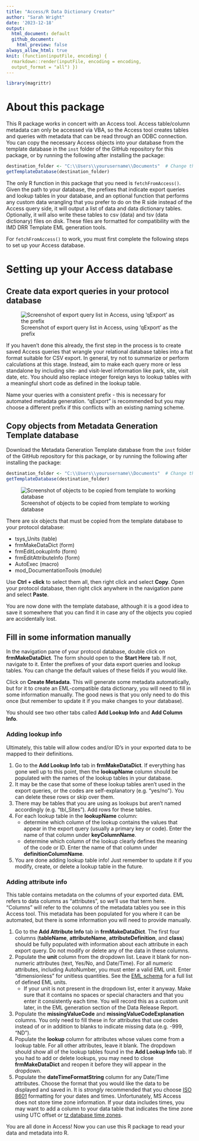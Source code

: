```yaml
---
title: "Access/R Data Dictionary Creator"
author: "Sarah Wright"
date: '2023-12-18'
output: 
  html_document: default
  github_document:
    html_preview: false
always_allow_html: true
knit: (function(inputFile, encoding) {
  rmarkdown::render(inputFile, encoding = encoding,
  output_format = "all") })
---
```

```r
library(magrittr)
```
# About this package

This R package works in concert with an Access tool. Access table/column metadata can only be accessed via VBA, so the Access tool creates tables and queries with metadata that can be read through an ODBC connection. You can copy the necessary Access objects into your database from the template database in the `inst` folder of the GitHub repository for this package, or by running the following after installing the package:

```r
destination_folder <- "C:\\Users\\yourusername\\Documents"  # Change this to wherever you want to save the template db
getTemplateDatabase(destination_folder)
```

The only R function in this package that you need is `fetchFromAccess()`. Given the path to your database, the prefixes that indicate export queries and lookup tables in your database, and an optional function that performs any custom data wrangling that you prefer to do on the R side instead of the Access query side, it will output a list of data and data dictionary tables. Optionally, it will also write these tables to csv (data) and tsv (data dictionary) files on disk. These files are formatted for compatibility with the IMD DRR Template EML generation tools.

For `fetchFromAccess()` to work, you must first complete the following steps to set up your Access database.

# Setting up your Access database

## Create data export queries in your protocol database

![Screenshot of export query list in Access, using 'qExport' as the prefix](instructionFigures/ExportQueries.PNG)

If you haven't done this already, the first step in the process is to create saved Access queries that wrangle your relational database tables into a flat format suitable for CSV export. In general, try not to summarize or perform calculations at this stage. Instead, aim to make each query more or less standalone by including site- and visit-level information like park, site, visit date, etc. You should also replace integer foreign keys to lookup tables with a meaningful short code as defined in the lookup table.

Name your queries with a consistent prefix - this is necessary for automated metadata generation. "qExport" is recommended but you may choose a different prefix if this conflicts with an existing naming scheme.

## Copy objects from Metadata Generation Template database

Download the Metadata Generation Template database from the `inst` folder of the GitHub repository for this package, or by running the following after installing the package:

```r
destination_folder <- "C:\\Users\\yourusername\\Documents"  # Change this to wherever you want to save the template db
getTemplateDatabase(destination_folder)
```

![Screenshot of objects to be copied from template to working database](instructionFigures/CopyObjects.PNG)

There are six objects that must be copied from the template database to your protocol database:

  - tsys_Units (table)
  - frmMakeDataDict (form)
  - frmEditLookupInfo (form)
  - frmEditAttributeInfo (form)
  - AutoExec (macro)
  - mod_DocumentationTools (module)
  
Use **Ctrl + click** to select them all, then right click and select **Copy**. Open your protocol database, then right click anywhere in the navigation pane and select **Paste**.

You are now done with the template database, although it is a good idea to save it somewhere that you can find it in case any of the objects you copied are accidentally lost.

## Fill in some information manually

In the navigation pane of your protocol database, double click on **frmMakeDataDict**. The form should open to the **Start Here** tab. If not, navigate to it. Enter the prefixes of your data export queries and lookup tables. You can change the default values of these fields if you would like.

Click on **Create Metadata**. This will generate some metadata automatically, but for it to create an EML-compatible data dictionary, you will need to fill in some information manually. The good news is that you only need to do this once (but remember to update it if you make changes to your database).

You should see two other tabs called **Add Lookup Info** and **Add Column Info**.

### Adding lookup info

Ultimately, this table will allow codes and/or ID's in your exported data to be mapped to their definitions.

  1. Go to the **Add Lookup Info** tab in **frmMakeDataDict**. If everything has gone well up to this point, then the **lookupName** column should be populated with the names of the lookup tables in your database.
  2. It may be the case that some of these lookup tables aren't used in the export queries, or the codes are self-explanatory (e.g. "yes/no"). You can delete these rows or skip over them.
  3. There may be tables that you are using as lookups but aren't named accordingly (e.g. "tbl_Sites"). Add rows for these tables.
  4. For each lookup table in the **lookupName** column:
     - determine which column of the lookup contains the values that appear in the export query (usually a primary key or code). Enter the name of that column under **keyColumnName**.
     - determine which column of the lookup clearly defines the meaning of the code or ID. Enter the name of that column under **definitionColumnName**.
  5. You are done adding lookup table info! Just remember to update it if you modify, create, or delete a lookup table in the future.

### Adding attribute info

This table contains metadata on the columns of your exported data. EML refers to data columns as "attributes", so we'll use that term here. "Columns" will refer to the columns of the metadata tables you see in this Access tool. This metadata has been populated for you where it can be automated, but there is some information you will need to provide manually.

  1. Go to the **Add Attribute Info** tab in **frmMakeDataDict**. The first four columns (**tableName**, **attributeName**, **attributeDefinition**, and **class**) should be fully populated with information about each attribute in each export query. Do not modify or delete any of the data in these columns.
  2. Populate the **unit** column from the dropdown list. Leave it blank for non-numeric attributes (text, Yes/No, and Date/Time). For all numeric attributes, including AutoNumber, you must enter a valid EML unit. Enter "dimensionless" for unitless quantities. See the [EML schema](https://eml.ecoinformatics.org/schema/eml-unittypedefinitions_xsd) for a full list of defined EML units. 
      - If your unit is not present in the dropdown list, enter it anyway. Make sure that it contains no spaces or special characters and that you enter it consistently each time. You will record this as a custom unit later, in the EML generation section of the Data Release Report.
  3. Populate the **missingValueCode** and **missingValueCodeExplanation** columns. You only need to fill these in for attributes that use codes instead of or in addition to blanks to indicate missing data (e.g. -999, "ND"). 
  4. Populate the **lookup** column for attributes whose values come from a lookup table. For all other attributes, leave it blank. The dropdown should show all of the lookup tables found in the **Add Lookup Info** tab. If you had to add or delete lookups, you may need to close **frmMakeDataDict** and reopen it before they will appear in the dropdown.
  5. Populate the **dateTimeFormatString** column for any Date/Time attributes. Choose the format that you would like the data to be displayed and saved in. It is *strongly* recommended that you choose [ISO 8601](https://en.wikipedia.org/wiki/ISO_8601) formatting for your dates and times. Unfortunately, MS Access does not store time zone information. If your data includes times, you may want to add a column to your data table that indicates the time zone using UTC offset or [tz database time zones](https://en.wikipedia.org/wiki/List_of_tz_database_time_zones).

You are all done in Access! Now you can use this R package to read your data and metadata into R.
